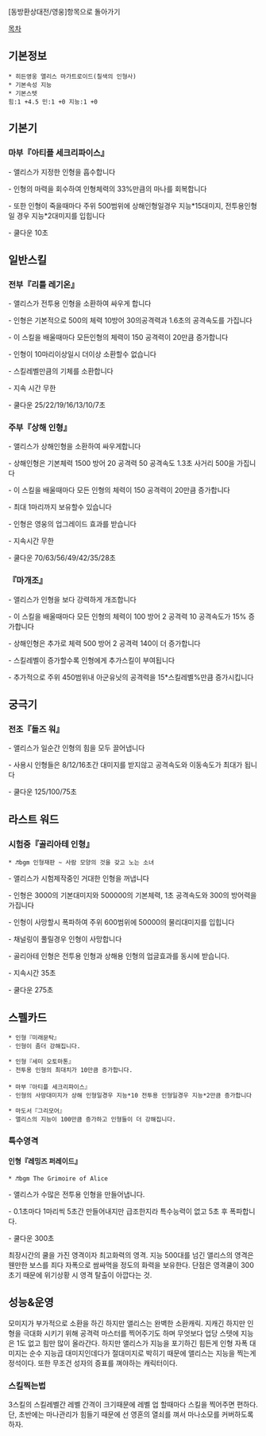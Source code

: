 [동방환상대전/영웅]항목으로 돌아가기

[[목차]]
== 기본정보 ==
 * 히든영웅 앨리스 마가트로이드(칠색의 인형사)
 * 기본속성 지능
 * 기본스텟
 힘:1 +4.5 민:1 +0 지능:1 +0

== 기본기 == 

=== 마부『아티플 세크리파이스』 ===

- 앨리스가 지정한 인형을 흡수합니다

- 인형의 마력을 회수하여 인형체력의 33%만큼의 마나를 회복합니다

- 또한 인형이 죽을때마다 주위 500범위에 상해인형일경우 지능*15대미지, 전투용인형일 경우 지능*2대미지를 입힙니다

- 쿨다운 10초
 
== 일반스킬 == 
=== 전부『리틀 레기온』 ===

- 앨리스가 전투용 인형을 소환하여 싸우게 합니다

- 인형은 기본적으로 500의 체력 10방어 30의공격력과 1.6초의 공격속도를 가집니다

- 이 스킬을 배울때마다 모든인형의 체력이 150 공격력이 20만큼 증가합니다

- 인형이 10마리이상일시 더이상 소환할수 없습니다

- 스킬레벨만큼의 기체를 소환합니다

- 지속 시간 무한

- 쿨다운 25/22/19/16/13/10/7초

=== 주부『상해 인형』 === 

- 앨리스가 상해인형을 소환하여 싸우게합니다

- 상해인형은 기본체력 1500 방어 20 공격력 50 공격속도 1.3초 사거리 500을 가집니다

- 이 스킬을 배울때마다 모든 인형의 체력이 150 공격력이 20만큼 증가합니다

- 최대 1마리까지 보유할수 있습니다

- 인형은 영웅의 업그레이드 효과를 받습니다

- 지속시간 무한

- 쿨다운 70/63/56/49/42/35/28초

=== 『마개조』 ===

- 앨리스가 인형을 보다 강력하게 개조합니다

- 이 스킬을 배울때마다 모든 인형의 체력이 100 방어 2 공격력 10 공격속도가 15% 증가합니다

- 상해인형은 추가로 체력 500 방어 2 공격력 140이 더 증가합니다

- 스킬레벨이 증가할수록 인형에게 추가스킬이 부여됩니다

- 추가적으로 주위 450범위내 아군유닛의 공격력을 15*스킬레벨%만큼 증가시킵니다

== 궁극기 ==
=== 전조『돌즈 워』 ===

- 앨리스가 일순간 인형의 힘을 모두 끌어냅니다

- 사용시 인형들은 8/12/16초간 대미지를 받지않고 공격속도와 이동속도가 최대가 됩니다

- 쿨다운 125/100/75초

== 라스트 워드 ==
=== 시험중『골리아테 인형』 ===
 * ♬bgm 인형재판 ~ 사람 모양의 것을 갖고 노는 소녀

- 앨리스가 시험제작중인 거대한 인형을 꺼냅니다

- 인형은 3000의 기본대미지와 500000의 기본체력, 1초 공격속도와 300의 방어력을 가집니다

- 인형이 사망할시 폭파하여 주위 600범위에 50000의 물리대미지를 입힙니다

- 채널링이 풀릴경우 인형이 사망합니다

- 골리아테 인형은 전투용 인형과 상해용 인형의 업글효과를 동시에 받습니다.

- 지속시간 35초

- 쿨다운 275초

== 스펠카드 ==

 * 인형『미래문탁』
 - 인형이 좀더 강해집니다.

 * 인형『세미 오토마톤』
 - 전투용 인형의 최대치가 10만큼 증가합니다.
 
 * 마부『아티플 세크리파이스』
 - 인형의 사망대미지가 상해 인형일경우 지능*10 전투용 인형일경우 지능*2만큼 증가합니다

 * 마도서『그리모어』
 - 앨리스의 지능이 100만큼 증가하고 인형들이 더 강해집니다.

=== 특수영격 ===
==== 인형『레밍즈 퍼레이드』 ====
 * ♬bgm The Grimoire of Alice

- 앨리스가 수많은 전투용 인형을 만들어냅니다.

- 0.1초마다 1마리씩 5초간 만들어내지만 급조한지라 특수능력이 없고 5초 후 폭파합니다.

- 쿨다운 300초

최장시간의 쿨을 가진 영격이자 최고화력의 영격. 지능 500대를 넘긴 앨리스의 영격은 웬만한 보스를 죄다 자폭으로 쌈싸먹을 정도의 화력을 보유한다. 단점은 영격쿨이 300초기 때문에 위기상황 시 영격 탈출이 아깝다는 것.

== 성능&운영 ==
모미지가 부가적으로 소환을 하긴 하지만 앨리스는 완벽한 소환캐릭. 지캐긴 하지만 인형을 극대화 시키기 위해 공격력 마스터를 찍어주기도 하며 무엇보다 업당 스텟에 지능은 1도 없고 힘만 많이 올라간다. 하지만 앨리스가 지능을 포기하긴 힘든게 인형 자폭 대미지는 순수 지능곱 대미지인데다가 절대미지로 박히기 때문에 앨리스는 지능을 찍는게 정석이다. 또한 무조건 성자의 증표를 껴야하는 캐릭터이다.

=== 스킬찍는법 ===
3스킬의 스킬레벨간 레벨 간격이 크기때문에 레벨 업 할때마다 스킬을 찍어주면 편하다. 단, 초반에는 마나관리가 힘들기 때문에 선 영혼의 열쇠를 껴서 마나소모를 커버하도록 하자.
